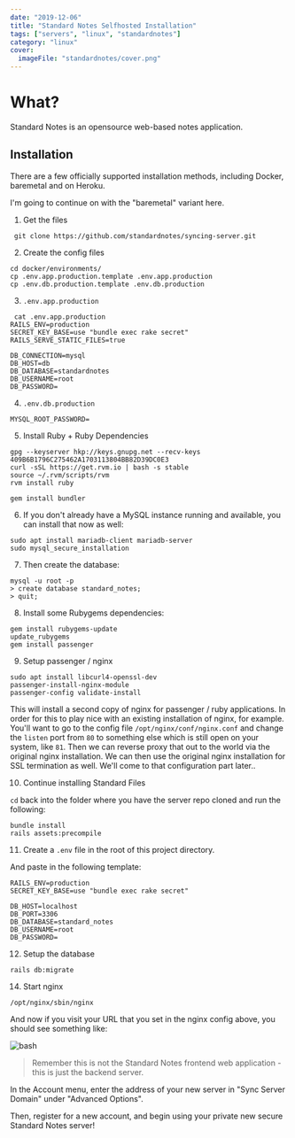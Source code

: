 ```yaml
---
date: "2019-12-06"
title: "Standard Notes Selfhosted Installation"
tags: ["servers", "linux", "standardnotes"]
category: "linux"
cover:
  imageFile: "standardnotes/cover.png"
---
```


# What?

Standard Notes is an opensource web-based notes application.

## Installation

There are a few officially supported installation methods, including Docker, baremetal and on Heroku.

I'm going to continue on with the "baremetal" variant here.

1. Get the files

```
 git clone https://github.com/standardnotes/syncing-server.git
```

2.  Create the config files

```
cd docker/environments/
cp .env.app.production.template .env.app.production
cp .env.db.production.template .env.db.production
```

3. `.env.app.production`

```
 cat .env.app.production
RAILS_ENV=production
SECRET_KEY_BASE=use "bundle exec rake secret"
RAILS_SERVE_STATIC_FILES=true

DB_CONNECTION=mysql
DB_HOST=db
DB_DATABASE=standardnotes
DB_USERNAME=root
DB_PASSWORD=
```

4. `.env.db.production`

```
MYSQL_ROOT_PASSWORD=
```

5. Install Ruby + Ruby Dependencies

```
gpg --keyserver hkp://keys.gnupg.net --recv-keys 409B6B1796C275462A1703113804BB82D39DC0E3
curl -sSL https://get.rvm.io | bash -s stable
source ~/.rvm/scripts/rvm
rvm install ruby

gem install bundler
```

6. If you don't already have a MySQL instance running and available, you can install that now as well:

```
sudo apt install mariadb-client mariadb-server
sudo mysql_secure_installation
```

7. Then create the database:

```
mysql -u root -p
> create database standard_notes;
> quit;
```

8. Install some Rubygems dependencies:

```
gem install rubygems-update
update_rubygems
gem install passenger
```

9. Setup passenger / nginx

```
sudo apt install libcurl4-openssl-dev
passenger-install-nginx-module
passenger-config validate-install
```

This will install a second copy of nginx for passenger / ruby applications. In order for this to play nice with an existing installation of nginx, for example. You'll want to go to the config file `/opt/nginx/conf/nginx.conf` and change the `listen` port from `80` to something else which is still open on your system, like `81`. Then we can reverse proxy that out to the world via the original nginx installation. We can then use the original nginx installation for SSL termination as well. We'll come to that configuration part later..

10. Continue installing Standard Files

`cd` back into the folder where you have the server repo cloned and run the following:

```
bundle install
rails assets:precompile
```

11. Create a `.env` file in the root of this project directory.

And paste in the following template:

```
RAILS_ENV=production
SECRET_KEY_BASE=use "bundle exec rake secret"

DB_HOST=localhost
DB_PORT=3306
DB_DATABASE=standard_notes
DB_USERNAME=root
DB_PASSWORD=
```

12. Setup the database

```
rails db:migrate
```

14. Start nginx

```
/opt/nginx/sbin/nginx
```

And now if you visit your URL that you set in the nginx config above, you should see something like:

![bash](/assets/blog/standardnotes/standardfile.png)

> Remember this is not the Standard Notes frontend web application - this is just the backend server.

In the Account menu, enter the address of your new server in "Sync Server Domain" under "Advanced Options".

Then, register for a new account, and begin using your private new secure Standard Notes server!
